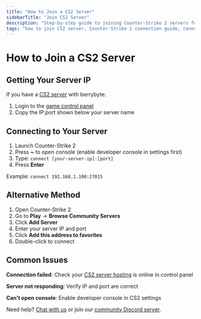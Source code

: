 ```yaml
---
title: "How to Join a CS2 Server"
sidebarTitle: "Join CS2 Server"
description: "Step-by-step guide to joining Counter-Strike 2 servers for competitive multiplayer matches."
tags: "how to join CS2 server, Counter-Strike 2 connection guide, connect to CS2 server, CS2 multiplayer"
---
```


# How to Join a CS2 Server

## Getting Your Server IP

If you have a [CS2 server](https://berrybyte.net/cs2-server-hosting) with berrybyte:

1. Login to the [game control panel](https://game.berrybyte.net)
2. Copy the IP:port shown below your server name

## Connecting to Your Server

1. Launch Counter-Strike 2
2. Press **~** to open console (enable developer console in settings first)
3. Type: `connect [your-server-ip]:[port]`
4. Press **Enter**

Example: `connect 192.168.1.100:27015`

## Alternative Method

1. Open Counter-Strike 2
2. Go to **Play** → **Browse Community Servers**
3. Click **Add Server**
4. Enter your server IP and port
5. Click **Add this address to favorites**
6. Double-click to connect

## Common Issues

**Connection failed**: Check your [CS2 server hosting](https://berrybyte.net/cs2-server-hosting) is online in control panel

**Server not responding**: Verify IP and port are correct

**Can't open console**: Enable developer console in CS2 settings

Need help? [Chat with us](https://berrybyte.net/contact) or join our [community Discord server](https://discord.com/invite/Pv8DMpXtma).